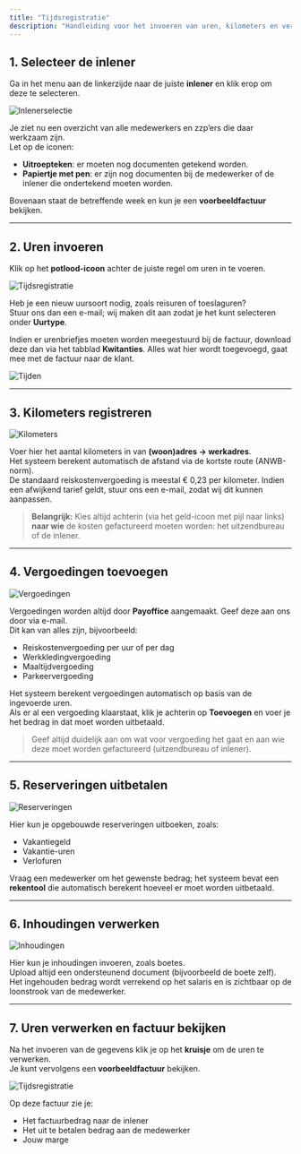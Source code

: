 ```yaml
---
title: "Tijdsregistratie"
description: "Handleiding voor het invoeren van uren, kilometers en vergoedingen."
---
```


## 1. Selecteer de inlener
Ga in het menu aan de linkerzijde naar de juiste **inlener** en klik erop om deze te selecteren.

![Inlenerselectie](/howto/inlenerselectie.png)

Je ziet nu een overzicht van alle medewerkers en zzp’ers die daar werkzaam zijn.  
Let op de iconen:
- **Uitroepteken**: er moeten nog documenten getekend worden.
- **Papiertje met pen**: er zijn nog documenten bij de medewerker of de inlener die ondertekend moeten worden.

Bovenaan staat de betreffende week en kun je een **voorbeeldfactuur** bekijken.

---

## 2. Uren invoeren
Klik op het **potlood-icoon** achter de juiste regel om uren in te voeren.

![Tijdsregistratie](/howto/tijdsregistratie.png)

Heb je een nieuw uursoort nodig, zoals reisuren of toeslaguren?  
Stuur ons dan een e-mail; wij maken dit aan zodat je het kunt selecteren onder **Uurtype**.

Indien er urenbriefjes moeten worden meegestuurd bij de factuur, download deze dan via het tabblad **Kwitanties**. Alles wat hier wordt toegevoegd, gaat mee met de factuur naar de klant.

![Tijden](/howto/tijden.png)

---

## 3. Kilometers registreren
![Kilometers](/howto/kilometers.png)

Voer hier het aantal kilometers in van **(woon)adres → werkadres**.  
Het systeem berekent automatisch de afstand via de kortste route (ANWB-norm).  
De standaard reiskostenvergoeding is meestal € 0,23 per kilometer. Indien een afwijkend tarief geldt, stuur ons een e-mail, zodat wij dit kunnen aanpassen.

> **Belangrijk:** Kies altijd achterin (via het geld-icoon met pijl naar links) **naar wie** de kosten gefactureerd moeten worden: het uitzendbureau of de inlener.

---

## 4. Vergoedingen toevoegen
![Vergoedingen](/howto/vergoedingen.png)

Vergoedingen worden altijd door **Payoffice** aangemaakt. Geef deze aan ons door via e-mail.  
Dit kan van alles zijn, bijvoorbeeld:
- Reiskostenvergoeding per uur of per dag
- Werkkledingvergoeding
- Maaltijdvergoeding
- Parkeervergoeding

Het systeem berekent vergoedingen automatisch op basis van de ingevoerde uren.  
Als er al een vergoeding klaarstaat, klik je achterin op **Toevoegen** en voer je het bedrag in dat moet worden uitbetaald.

> Geef altijd duidelijk aan om wat voor vergoeding het gaat en aan wie deze moet worden gefactureerd (uitzendbureau of inlener).

---

## 5. Reserveringen uitbetalen
![Reserveringen](/howto/reserveringen.png)

Hier kun je opgebouwde reserveringen uitboeken, zoals:
- Vakantiegeld
- Vakantie-uren
- Verlofuren

Vraag een medewerker om het gewenste bedrag; het systeem bevat een **rekentool** die automatisch berekent hoeveel er moet worden uitbetaald.

---

## 6. Inhoudingen verwerken
![Inhoudingen](/howto/inhoudingen.png)

Hier kun je inhoudingen invoeren, zoals boetes.  
Upload altijd een ondersteunend document (bijvoorbeeld de boete zelf).  
Het ingehouden bedrag wordt verrekend op het salaris en is zichtbaar op de loonstrook van de medewerker.

---

## 7. Uren verwerken en factuur bekijken
Na het invoeren van de gegevens klik je op het **kruisje** om de uren te verwerken.  
Je kunt vervolgens een **voorbeeldfactuur** bekijken.

![Tijdsregistratie](/howto/tijdsregistratie.png)

Op deze factuur zie je:
- Het factuurbedrag naar de inlener
- Het uit te betalen bedrag aan de medewerker
- Jouw marge